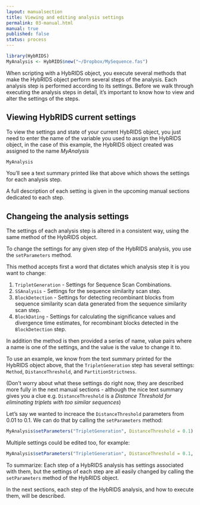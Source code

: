 ```yaml
---
layout: manualsection
title: Viewing and editing analysis settings
permalink: 03-manual.html
manual: true
published: false
status: process
---
```


```r
library(HybRIDS)
MyAnalysis <- HybRIDS$new("~/Dropbox/MySequence.fas")
```

When scripting with a HybRIDS object, you execute several methods that make the HybRIDS object perform several steps of the analysis. Each analysis step is performed according to its settings. Before we walk through executing the analysis steps in detail, it's important to know how to view and alter the settings of the steps.

Viewing HybRIDS current settings
--------------------------------

To view the settings and state of your current HybRIDS object, you just need to enter the name of the variable you used to assign the HybRIDS object, in the case of this example, the HybRIDS object created was assigned to the name *MyAnalysis*

```r
MyAnalysis
```
You'll see a text summary printed like that above which shows the settings for each analysis step.

A full description of each setting is given in the upcoming manual sections dedicated to each step.

Changeing the analysis settings
-------------------------------
The settings of each analysis step is altered in a consistent way, using the same method of the HybRIDS object.

To change the settings for any given step of the HybRIDS analysis, you use the `setParameters` method.

This method accepts first a word that dictates which analysis step it is you want to change:

1. `TripletGeneration` - Settings for Sequence Scan Combinations.
2. `SSAnalysis` - Settings for the sequence similarity scan step.
3. `BlockDetection` - Settings for detecting recombinant blocks from sequence similarity scan data generated from the sequence similarity scan step.
4. `BlockDating` - Settings for calculating the significance values and divergence time estimates, for recombinant blocks detected in the `BlockDetection` step.

In addition the method is then provided a series of name, value pairs where a name is one of the settings, and the value is the value to change it to.

To use an example, we know from the text summary printed for the HybRIDS object above, that the `TripletGeneration` step has several settings: `Method`, `DistanceThreshold`, and `PartitionStrictness`.

(Don't worry about what these settings do right now, they are described more fully in the next manual sections - although the nice text summary gives you a clue e.g. `DistanceThreshold` is a *Distance Threshold for eliminating triplets with too similar sequences*)

Let's say we wanted to increace the `DistanceThreshold` parameters from 0.01 to 0.1. We can do that by calling the `setParameters` method:
```r
MyAnalysis$setParameters("TripletGeneration", DistanceThreshold = 0.1)
```

Multiple settings could be edited too, for example:
```R
MyAnalysis$setParameters("TripletGeneration", DistanceThreshold = 0.1, PartitionStrictness = 1)
```

To summarize: Each step of a HybRIDS analysis has settings associated with them, but the settings of each step are all easily changed by calling the `setParameters` method of the HybRIDS object.

In the next sections, each step of the HybRIDS analysis, and how to execute them, will be described.